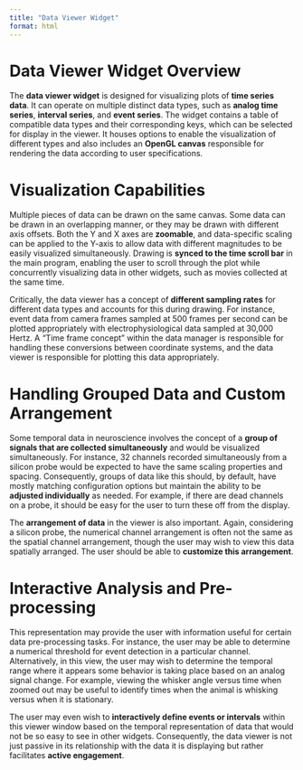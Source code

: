 ```yaml
---
title: "Data Viewer Widget"
format: html
---
```


# Data Viewer Widget Overview

The **data viewer widget** is designed for visualizing plots of **time series data**. It can operate on multiple distinct data types, such as **analog time series**, **interval series**, and **event series**. The widget contains a table of compatible data types and their corresponding keys, which can be selected for display in the viewer. It houses options to enable the visualization of different types and also includes an **OpenGL canvas** responsible for rendering the data according to user specifications.

# Visualization Capabilities

Multiple pieces of data can be drawn on the same canvas. Some data can be drawn in an overlapping manner, or they may be drawn with different axis offsets. Both the Y and X axes are **zoomable**, and data-specific scaling can be applied to the Y-axis to allow data with different magnitudes to be easily visualized simultaneously. Drawing is **synced to the time scroll bar** in the main program, enabling the user to scroll through the plot while concurrently visualizing data in other widgets, such as movies collected at the same time.

Critically, the data viewer has a concept of **different sampling rates** for different data types and accounts for this during drawing. For instance, event data from camera frames sampled at 500 frames per second can be plotted appropriately with electrophysiological data sampled at 30,000 Hertz. A "Time frame concept" within the data manager is responsible for handling these conversions between coordinate systems, and the data viewer is responsible for plotting this data appropriately.

# Handling Grouped Data and Custom Arrangement

Some temporal data in neuroscience involves the concept of a **group of signals that are collected simultaneously** and would be visualized simultaneously. For instance, 32 channels recorded simultaneously from a silicon probe would be expected to have the same scaling properties and spacing. Consequently, groups of data like this should, by default, have mostly matching configuration options but maintain the ability to be **adjusted individually** as needed. For example, if there are dead channels on a probe, it should be easy for the user to turn these off from the display.

The **arrangement of data** in the viewer is also important. Again, considering a silicon probe, the numerical channel arrangement is often not the same as the spatial channel arrangement, though the user may wish to view this data spatially arranged. The user should be able to **customize this arrangement**.

# Interactive Analysis and Pre-processing

This representation may provide the user with information useful for certain data pre-processing tasks. For instance, the user may be able to determine a numerical threshold for event detection in a particular channel. Alternatively, in this view, the user may wish to determine the temporal range where it appears some behavior is taking place based on an analog signal change. For example, viewing the whisker angle versus time when zoomed out may be useful to identify times when the animal is whisking versus when it is stationary.

The user may even wish to **interactively define events or intervals** within this viewer window based on the temporal representation of data that would not be so easy to see in other widgets. Consequently, the data viewer is not just passive in its relationship with the data it is displaying but rather facilitates **active engagement**.
